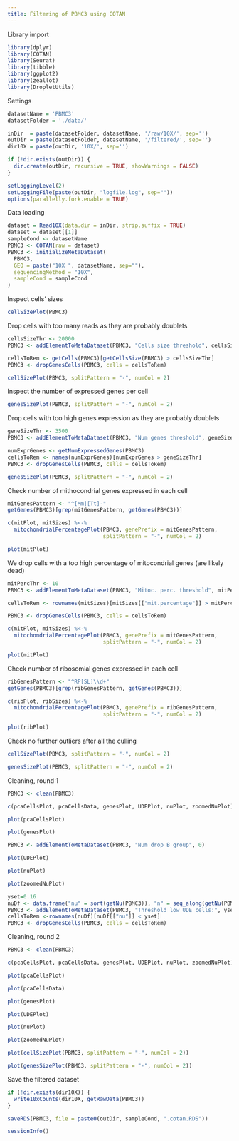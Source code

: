 ```yaml
---
title: Filtering of PBMC3 using COTAN
---
```


Library import

```r
library(dplyr)
library(COTAN)
library(Seurat)
library(tibble)
library(ggplot2)
library(zeallot)
library(DropletUtils)
```

Settings

```r
datasetName = 'PBMC3'
datasetFolder = './data/'

inDir  = paste(datasetFolder, datasetName, '/raw/10X/', sep='')
outDir = paste(datasetFolder, datasetName, '/filtered/', sep='')
dir10X = paste(outDir, '10X/', sep='')

if (!dir.exists(outDir)) {
  dir.create(outDir, recursive = TRUE, showWarnings = FALSE)
}

setLoggingLevel(2)
setLoggingFile(paste(outDir, "logfile.log", sep=""))
options(parallelly.fork.enable = TRUE)
```

Data loading

```r
dataset = Read10X(data.dir = inDir, strip.suffix = TRUE)
dataset = dataset[[1]]
sampleCond <- datasetName
PBMC3 <- COTAN(raw = dataset)
PBMC3 <- initializeMetaDataset(
  PBMC3,
  GEO = paste("10X ", datasetName, sep=""),
  sequencingMethod = "10X",
  sampleCond = sampleCond
)
```

Inspect cells’ sizes

```r
cellSizePlot(PBMC3)
```

Drop cells with too many reads as they are probably doublets

```r
cellsSizeThr <- 20000
PBMC3 <- addElementToMetaDataset(PBMC3, "Cells size threshold", cellsSizeThr)

cellsToRem <- getCells(PBMC3)[getCellsSize(PBMC3) > cellsSizeThr]
PBMC3 <- dropGenesCells(PBMC3, cells = cellsToRem)

cellSizePlot(PBMC3, splitPattern = "-", numCol = 2)
```

Inspect the number of expressed genes per cell

```r
genesSizePlot(PBMC3, splitPattern = "-", numCol = 2)
```

Drop cells with too high genes expression as they are probably doublets

```r
geneSizeThr <- 3500
PBMC3 <- addElementToMetaDataset(PBMC3, "Num genes threshold", geneSizeThr)

numExprGenes <- getNumExpressedGenes(PBMC3)
cellsToRem <- names(numExprGenes)[numExprGenes > geneSizeThr]
PBMC3 <- dropGenesCells(PBMC3, cells = cellsToRem)

genesSizePlot(PBMC3, splitPattern = "-", numCol = 2)
```

Check number of mithocondrial genes expressed in each cell

```r
mitGenesPattern <- "^[Mm][Tt]-"
getGenes(PBMC3)[grep(mitGenesPattern, getGenes(PBMC3))]
```

```r
c(mitPlot, mitSizes) %<-%
  mitochondrialPercentagePlot(PBMC3, genePrefix = mitGenesPattern,
                              splitPattern = "-", numCol = 2)

plot(mitPlot)
```

We drop cells with a too high percentage of mitocondrial genes (are likely dead)

```r
mitPercThr <- 10
PBMC3 <- addElementToMetaDataset(PBMC3, "Mitoc. perc. threshold", mitPercThr)

cellsToRem <- rownames(mitSizes)[mitSizes[["mit.percentage"]] > mitPercThr]

PBMC3 <- dropGenesCells(PBMC3, cells = cellsToRem)

c(mitPlot, mitSizes) %<-%
  mitochondrialPercentagePlot(PBMC3, genePrefix = mitGenesPattern,
                              splitPattern = "-", numCol = 2)

plot(mitPlot)
```

Check number of ribosomial genes expressed in each cell

```r
ribGenesPattern <- "^RP[SL]\\d+"
getGenes(PBMC3)[grep(ribGenesPattern, getGenes(PBMC3))]
```

```r
c(ribPlot, ribSizes) %<-%
  mitochondrialPercentagePlot(PBMC3, genePrefix = ribGenesPattern,
                              splitPattern = "-", numCol = 2)

plot(ribPlot)
```

Check no further outliers after all the culling

```r
cellSizePlot(PBMC3, splitPattern = "-", numCol = 2)
```

```r
genesSizePlot(PBMC3, splitPattern = "-", numCol = 2)
```

Cleaning, round 1

```r
PBMC3 <- clean(PBMC3)

c(pcaCellsPlot, pcaCellsData, genesPlot, UDEPlot, nuPlot, zoomedNuPlot) %<-% cleanPlots(PBMC3)

plot(pcaCellsPlot)
```

```r
plot(genesPlot)
```

```r
PBMC3 <- addElementToMetaDataset(PBMC3, "Num drop B group", 0)
```

```r
plot(UDEPlot)
```

```r
plot(nuPlot)
```

```r
plot(zoomedNuPlot)  
```

```r
yset=0.16
nuDf <- data.frame("nu" = sort(getNu(PBMC3)), "n" = seq_along(getNu(PBMC3)))
PBMC3 <- addElementToMetaDataset(PBMC3, "Threshold low UDE cells:", yset)
cellsToRem <-rownames(nuDf)[nuDf[["nu"]] < yset]
PBMC3 <- dropGenesCells(PBMC3, cells = cellsToRem)
```

Cleaning, round 2

```r
PBMC3 <- clean(PBMC3)

c(pcaCellsPlot, pcaCellsData, genesPlot, UDEPlot, nuPlot, zoomedNuPlot) %<-% cleanPlots(PBMC3)

plot(pcaCellsPlot)
```

```r
plot(pcaCellsData)
```

```r
plot(genesPlot)
```

```r
plot(UDEPlot)
```

```r
plot(nuPlot)
```

```r
plot(zoomedNuPlot)
```


```r
plot(cellSizePlot(PBMC3, splitPattern = "-", numCol = 2))
```

```r
plot(genesSizePlot(PBMC3, splitPattern = "-", numCol = 2))
```

Save the filtered dataset

```r
if (!dir.exists(dir10X)) {
  write10xCounts(dir10X, getRawData(PBMC3))
}
```

```r
saveRDS(PBMC3, file = paste0(outDir, sampleCond, ".cotan.RDS"))
```

```r
sessionInfo()
```